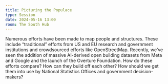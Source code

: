 ```yaml
---
title: Picturing the Populace
type: Session
date: 2024-05-16 13:00
room: The South Hub
---
```

Numerous efforts have been made to map people and structures. These include “traditional” efforts from US and EU research and government institutions and crowdsourced efforts like OpenStreetMap. Recently, we’ve seen the addition of massive AI-derived open building datasets from Meta and Google and the launch of the Overture Foundation. How do these efforts compare? How can they build off each other? How should we get them into use by National Statistics Offices and government decision-makers?